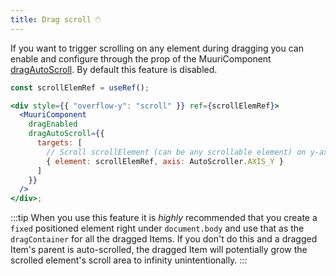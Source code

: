 ```yaml
---
title: Drag scroll 🖱️
---
```


If you want to trigger scrolling on any element during dragging you can enable and configure through the prop of the MuuriComponent [dragAutoScroll](../api-reference/muuricomponent#dragautoscroll). By default this feature is disabled.

```jsx
const scrollElemRef = useRef();

<div style={{ "overflow-y": "scroll" }} ref={scrollElemRef}>
  <MuuriComponent
    dragEnabled
    dragAutoScroll={{
      targets: [
        // Scroll scrollElement (can be any scrollable element) on y-axis only.
        { element: scrollElemRef, axis: AutoScroller.AXIS_Y }
      ]
    }}
  />
</div>;
```

:::tip
When you use this feature it is _highly_ recommended that you create a `fixed` positioned element right under `document.body` and use that as the `dragContainer` for all the dragged Items. If you don't do this and a dragged Item's parent is auto-scrolled, the dragged Item will potentially grow the scrolled element's scroll area to infinity unintentionally.
:::

